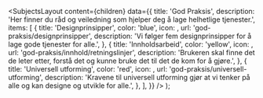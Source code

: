 
<Meta
  title='God praksis'
  description='Beskrivelse'
/>

  <SubjectsLayout
    content={children}
    data={{
      title: 'God Praksis',
      description:
        'Her finner du råd og veiledning som hjelper deg å lage helhetlige tjenester.',
      items: [
        {
          title: 'Designprinsipper',
          color: 'blue',
          icon: <ImageIcon fontSize={32} />,
          url: 'god-praksis/designprinsipper',
          description:
            'Vi følger fem designprinsipper for å lage gode tjenester for alle.',
        },
        {
          title: 'Innholdsarbeid',
          color: 'yellow',
          icon: <ImageIcon fontSize={32} />,
          url: 'god-praksis/innhold/retningslinjer',
          description:
            'Brukeren skal finne det de leter etter, forstå det og kunne bruke det til det de kom for å gjøre.',
        },
        {
          title: 'Universell utforming',
          color: 'red',
          icon: <ImageIcon fontSize={32} />,
          url: 'god-praksis/universell-utforming',
          description:
            'Kravene til universell utforming gjør at vi tenker på alle og kan designe og utvikle for alle.',
        },
      ],
    }}
  />
);
